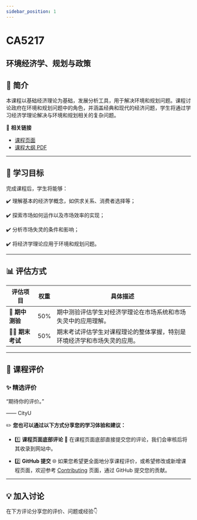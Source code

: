 ```yaml
---
sidebar_position: 1
---
```


# CA5217
## 环境经济学、规划与政策

## **📘 简介**
本课程以基础经济理论为基础，发展分析工具，用于解决环境和规划问题。课程讨论政府在环境和规划问题中的角色，并涵盖经典和现代的经济问题，学生将通过学习经济学理论解决与环境和规划相关的复杂问题。

🔗 **相关链接**
- [课程页面](https://www.cityu.edu.hk/catalogue/pg/202526/course/CA5217.htm)
- [课程大纲 PDF](https://www.cityu.edu.hk/catalogue/pg/202526/course/CA5217.pdf)

---

## **🎯 学习目标**

完成课程后，学生将能够：

✔️ 理解基本的经济学概念，如供求关系、消费者选择等；

✔️ 探索市场如何运作以及市场效率的实现；

✔️ 分析市场失灵的条件和影响；

✔️ 将经济学理论应用于环境和规划问题。

---

## **📊 评估方式**

| **评估项目**          | **权重** | **具体描述**                                                                                       |
|----------------------|---------|---------------------------------------------------------------------------------------------------|
| **📝 期中测验**       | 50%     | 期中测验评估学生对经济学理论在市场系统和市场失灵中的应用理解。                                   |
| **🧑‍💻 期末考试**     | 50%     | 期末考试评估学生对课程理论的整体掌握，特别是环境经济学和市场失灵的应用。                         |

---

## **💬 课程评价**

### ✨ **精选评价**
<div className={commentStyles.commentBox}>
    <p className={commentStyles.commentText}>
        “期待你的评价。”
    </p>
    <p className={commentStyles.commentAuthor}>—— CityU</p>
</div>

✏️ **您也可以通过以下方式分享您的学习体验和建议：**

- 1️⃣ **课程页面底部评论**
💬 在课程页面底部直接提交您的评论，我们会审核后将其收录到网站中。

- 2️⃣ **GitHub 提交**
🌐 如果您希望更全面地分享课程评价，或希望修改或新增课程页面，欢迎参考 [Contributing](/contributing) 页面，通过 GitHub 提交您的贡献。

---

## **💡 加入讨论**

在下方评论分享您的评价、问题或经验👇
<Utterances />